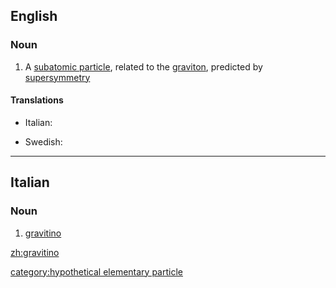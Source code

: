 ==English==

===Noun===
{{wikipedia}}
{{en-noun}}

#{{particles}} A [[subatomic particle]], related to the [[graviton]], predicted by [[supersymmetry]]

====Translations====
{{top}}
* Italian: {{t-|it|gravitino}}
{{mid}}
* Swedish: {{t-|sv|gravitino|c}}
{{bottom}}

----
==Italian==

===Noun===
{{wikipedia|lang=it}}
{{it-noun|gravitin|m|o|i}}

#{{physics|lang=it}} [[#English|gravitino]]

[[zh:gravitino]]


[[category:hypothetical elementary particle]]